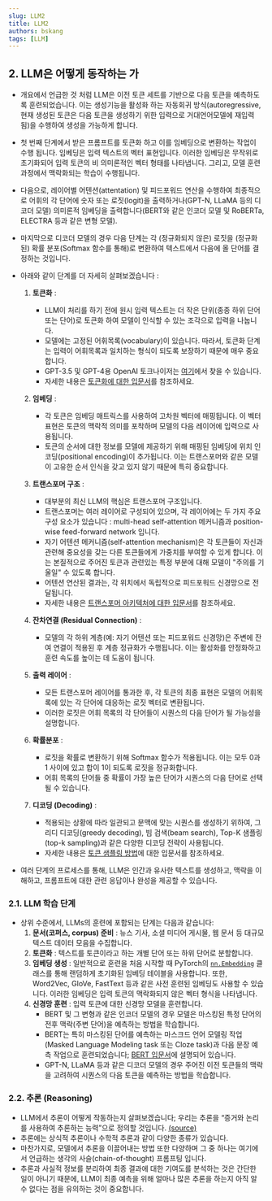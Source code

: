 ```yaml
---
slug: LLM2
title: LLM2
authors: bskang
tags: [LLM]
---
```


## 2. LLM은 어떻게 동작하는 가

- 개요에서 언급한 것 처럼 LLM은 이전 토큰 세트를 기반으로 다음 토큰을 예측하도록 훈련되었습니다. 이는 생성기능을 활성화 하는 자동회귀 방식(autoregressive, 현재 생성된 토큰은 다음 토큰을 생성하기 위한 입력으로 거대언어모델에 재입력 됨)을 수행하여 생성을 가능하게 합니다.

- 첫 번째 단계에서 받은 프롬프트를 토큰화 하고 이를 임베딩으로 변환하는 작업이 수행 됩니다. 임베딩은 입력 텍스트의 벡터 표현입니다. 이러한 임베딩은 무작위로 초기화되어 입력 토큰의 비 의미론적인 벡터 형태를 나타냅니다. 그리고, 모델 훈련 과정에서 맥락화되는 학습이 수행됩니다.

- 다음으로, 레이어별 어텐션(attentation) 및 피드포워드 연산을 수행하여 최종적으로 어휘의 각 단어에 숫자 또는 로짓(logit)을 출력하거나(GPT-N, LLaMA 등의 디코더 모델) 의미론적 임베딩을 출력합니다(BERT와 같은 인코더 모델 및 RoBERTa, ELECTRA 등과 같은 변형 모델).

- 마지막으로 디코더 모델의 경우 다음 단계는 각 (정규화되지 않은) 로짓을 (정규화된) 확률 분포(Softmax 함수를 통해)로 변환하여 텍스트에서 다음에 올 단어를 결정하는 것입니다.

- 아래와 같이 단계를 더 자세히 살펴보겠습니다 :

  1. **토큰화** :
     - LLM이 처리를 하기 전에 원시 입력 텍스트는 더 작은 단위(종종 하위 단어 또는 단어)로 토큰화 하여 모델이 인식할 수 있는 조각으로 입력을 나눕니다.
     - 모델에는 고정된 어휘목록(vocabulary)이 있습니다. 따라서, 토큰화 단계는 입력이 어휘목록과 일치하는 형식이 되도록 보장하기 때문에 매우 중요합니다.
     - GPT-3.5 및 GPT-4용 OpenAI 토크나이저는 [여기](https://platform.openai.com/tokenizer)에서 찾을 수 있습니다.
     - 자세한 내용은 [토큰화에 대한 입문서](https://aman.ai/primers/ai/tokenizer/)를 참조하세요.
       
  2. **임베딩** :
     - 각 토큰은 임베딩 매트릭스를 사용하여 고차원 벡터에 매핑됩니다. 이 벡터 표현은 토큰의 맥락적 의미를 포착하며 모델의 다음 레이어에 입력으로 사용됩니다.
     - 토큰의 순서에 대한 정보를 모델에 제공하기 위해 매핑된 임베딩에 위치 인코딩(positional encoding)이 추가됩니다. 이는 트랜스포머와 같은 모델이 고유한 순서 인식을 갖고 있지 않기 때문에 특히 중요합니다.

  3. **트랜스포머 구조** :
     - 대부분의 최신 LLM의 핵심은 트랜스포머 구조입니다.
     - 트랜스포머는 여러 레이어로 구성되어 있으며, 각 레이어에는 두 가지 주요 구성 요소가 있습니다 : multi-head self-attention 메커니즘과 position-wise feed-forward network 입니다.
     - 자기 어텐션 메커니즘(self-attention mechanism)은 각 토큰들이 자신과 관련해 중요성을 갖는 다른 토큰들에게 가중치를 부여할 수 있게 합니다. 이는 본질적으로 주어진 토큰과 관련있는 특정 부분에 대해 모델이 "주의를 기울일" 수 있도록 합니다.
     - 어텐션 연산된 결과는, 각 위치에서 독립적으로 피드포워드 신경망으로 전달됩니다.
     - 자세한 내용은 [트랜스포머 아키텍처에 대한 입문서](https://aman.ai/primers/ai/transformers/)를 참조하세요.
       
  4. **잔차연결 (Residual Connection)** :
     - 모델의 각 하위 계층(예: 자기 어텐션 또는 피드포워드 신경망)은 주변에 잔여 연결이 적용된 후 계층 정규화가 수행됩니다. 이는 활성화를 안정화하고 훈련 속도를 높이는 데 도움이 됩니다.

  5. **출력 레이어** :
     - 모든 트랜스포머 레이어를 통과한 후, 각 토큰의 최종 표현은 모델의 어휘목록에 있는 각 단어에 대응하는 로짓 벡터로 변환됩니다. 
     - 이러한 로짓은 어휘 목록의 각 단어들이 시퀀스의 다음 단어가 될 가능성을 설명합니다.

  7. **확률분포** :
     - 로짓을 확률로 변환하기 위해 Softmax 함수가 적용됩니다. 이는 모두 0과 1 사이에 있고 합이 1이 되도록 로짓을 정규화합니다.
     - 어휘 목록의 단어들 중 확률이 가장 높은 단어가 시퀀스의 다음 단어로 선택될 수 있습니다.

  8. **디코딩 (Decoding)** :
     - 적용되는 상황에 따라 일관되고 문맥에 맞는 시퀀스를 생성하기 위하여, 그리디 디코딩(greedy decoding), 빔 검색(beam search), Top-K 샘플링(top-k sampling)과 같은 다양한 디코딩 전략이 사용됩니다.  
     - 자세한 내용은 [토큰 샘플링 방법](https://aman.ai/primers/ai/token-sampling/)에 대한 입문서를 참조하세요.

- 여러 단계의 프로세스를 통해, LLM은 인간과 유사한 텍스트를 생성하고, 맥락을 이해하고, 프롬프트에 대한 관련 응답이나 완성을 제공할 수 있습니다.

### 2.1. LLM 학습 단계

- 상위 수준에서, LLMs의 훈련에 포함되는 단계는 다음과 같습니다:
    1. **문서(코퍼스, corpus) 준비** : 뉴스 기사, 소셜 미디어 게시물, 웹 문서 등 대규모 텍스트 데이터 모음을 수집합니다.
    2. **토큰화** : 텍스트를 토큰이라고 하는 개별 단어 또는 하위 단어로 분할합니다.
    3. **임베딩 생성** : 일반적으로 훈련을 처음 시작할 때 PyTorch의 [`nn.Embedding`](https://pytorch.org/docs/stable/generated/torch.nn.Embedding.html) 클래스를 통해 랜덤하게 초기화된 임베딩 테이블을 사용합니다. 또한, Word2Vec, GloVe, FastText 등과 같은 사전 훈련된 임베딩도 사용할 수 있습니다. 이러한 임베딩은 입력 토큰의 맥락화되지 않은 벡터 형식을 나타냅니다.
    4. **신경망 훈련** : 입력 토큰에 대한 신경망 모델을 훈련합니다.
         - BERT 및 그 변형과 같은 인코더 모델의 경우 모델은 마스킹된 특정 단어의 전후 맥락(주변 단어)을 예측하는 방법을 학습합니다.
         - BERT는 특히 마스킹된 단어를 예측하는 마스크드 언어 모델링 작업(Masked Language Modeling task 또는 Cloze task)과 다음 문장 예측 작업으로 훈련되었습니다; [BERT 입문서](https://aman.ai/primers/ai/bert/)에 설명되어 있습니다.
         - GPT-N, LLaMA 등과 같은 디코더 모델의 경우 주어진 이전 토큰들의 맥락을 고려하여 시퀀스의 다음 토큰을 예측하는 방법을 학습합니다.

### 2.2. 추론 (Reasoning)

- LLM에서 추론이 어떻게 작동하는지 살펴보겠습니다; 우리는 추론을 “증거와 논리를 사용하여 추론하는 능력”으로 정의할 것입니다. [(source)](https://arxiv.org/pdf/2302.07842)
- 추론에는 상식적 추론이나 수학적 추론과 같이 다양한 종류가 있습니다.
- 마찬가지로, 모델에서 추론을 이끌어내는 방법 또한 다양하며 그 중 하나는 여기에서 언급하는 생각의 사슬(chain-of-thought) 프롬프팅 입니다.
- 추론과 사실적 정보를 분리하여 최종 결과에 대한 기여도를 분석하는 것은 간단한 일이 아니기 때문에, LLM이 최종 예측을 위해 얼마나 많은 추론을 하는지 아직 알 수 없다는 점을 유의하는 것이 중요합니다.